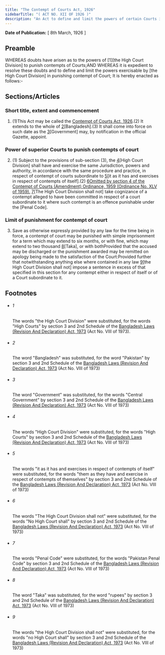```yaml
---
title: "The Contempt of Courts Act, 1926"
sidebarTitle: "( ACT NO. XII OF 1926 )"
description: "An Act to define and limit the powers of certain Courts in punishing contempts of courts."
---
```


**Date of Publication:** [ 8th March, 1926 ]

## Preamble

WHEREAS doubts have arisen as to the powers of [1][the High Court Division] to punish contempts of Courts;AND WHEREAS it is expedient to resolve these doubts and to define and limit the powers exercisable by [the High Court Division] in punishing contempt of Court; It is hereby enacted as follows:-

## Sections/Articles

### Short title, extent and commencement

1. (1)This Act may be called the [Contempt of Courts Act, 1926](/act-140.html "Contempt of Courts Act, 1926").(2) It extends to the whole of [2](1)[Bangladesh].(3) It shall come into force on such date as the [3](2)[Government] may, by notification in the official Gazette, appoint.

### Power of superior Courts to punish contempts of court

2. (1) Subject to the provisions of sub-section (3), the [4](1)[High Court Division] shall have and exercise the same Jurisdiction, powers and authority, in accordance with the same procedure and practice, in respect of contempt of courts subordinate to [5](2)[it as it has and exercises in respect of contempts of itself].(2) [6](3)[Omitted by section 4 of the Contempt of Courts (Amendment) Ordinance, 1959 (Ordinance No. XLV of 1959).](3) [7](4)[The High Court Division shall not] take cognizance of a contempt alleged to have been committed in respect of a court subordinate to it where such contempt is an offence punishable under the [Penal Code].

### Limit of punishment for contempt of court

3. Save as otherwise expressly provided by any law for the time being in force, a contempt of court may be punished with simple imprisonment for a term which may extend to six months, or with fine, which may extend to two thousand [8](1)[Taka], or with bothProvided that the accused may be discharged or the punishment awarded may be remitted on apology being made to the satisfaction of the Court:Provided further that notwithstanding anything else where contained in any law [9](2)[the High Court Division shall not] impose a sentence in excess of that specified in this section for any contempt either in respect of itself or of a Court subordinate to it.

## Footnotes

- ###### 1

  The words "the High Court Division" were substituted, for the words "High Courts" by section 3 and 2nd Schedule of the [Bangladesh Laws (Revision And Declaration) Act, 1973](/act-430.html "Bangladesh Laws (Revision And Declaration) Act, 1973") (Act No. VIII of 1973).

- ###### 2

  The word "Bangladesh" was substituted, for the word "Pakistan" by section 3 and 2nd Schedule of the [Bangladesh Laws (Revision And Declaration) Act, 1973](/act-430.html "Bangladesh Laws (Revision And Declaration) Act, 1973") (Act No. VIII of 1973)

- ###### 3

  The word "Government" was substituted, for the words "Central Government" by section 3 and 2nd Schedule of the [Bangladesh Laws (Revision And Declaration) Act, 1973](/act-430.html "Bangladesh Laws (Revision And Declaration) Act, 1973") (Act No. VIII of 1973)

- ###### 4

  The words "High Court Division" were substituted, for the words "High Courts" by section 3 and 2nd Schedule of the [Bangladesh Laws (Revision And Declaration) Act, 1973](/act-430.html "Bangladesh Laws (Revision And Declaration) Act, 1973") (Act No. VIII of 1973)

- ###### 5

  The words "it as it has and exercises in respect of contempts of itself" were substituted, for the words "them as they have and exercise in respect of contempts of themselves" by section 3 and 2nd Schedule of the [Bangladesh Laws (Revision And Declaration) Act, 1973](/act-430.html "Bangladesh Laws (Revision And Declaration) Act, 1973") (Act No. VIII of 1973)

- ###### 6

  The words "The High Court Division shall not" were substituted, for the words "No High Court shall" by section 3 and 2nd Schedule of the [Bangladesh Laws (Revision And Declaration) Act, 1973](/act-430.html "Bangladesh Laws (Revision And Declaration) Act, 1973") (Act No. VIII of 1973)

- ###### 7

  The words "Penal Code" were substituted, for the words "Pakistan Penal Code" by section 3 and 2nd Schedule of the [Bangladesh Laws (Revision And Declaration) Act, 1973](/act-430.html "Bangladesh Laws (Revision And Declaration) Act, 1973") (Act No. VIII of 1973)

- ###### 8

  The word "Taka" was substituted, for the word "rupees" by section 3 and 2nd Schedule of the [Bangladesh Laws (Revision And Declaration) Act, 1973](/act-430.html "Bangladesh Laws (Revision And Declaration) Act, 1973") (Act No. VIII of 1973)

- ###### 9

  The words "the High Court Division shall not" were substituted, for the words "no High Court shall" by section 3 and 2nd Schedule of the [Bangladesh Laws (Revision And Declaration) Act, 1973](/act-430.html "Bangladesh Laws (Revision And Declaration) Act, 1973") (Act No. VIII of 1973)
